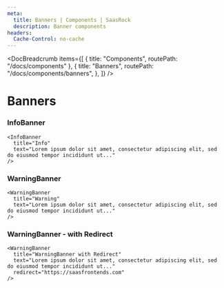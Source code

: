 ```yaml
---
meta:
  title: Banners | Components | SaasRock
  description: Banner components
headers:
  Cache-Control: no-cache
---
```



<DocBreadcrumb
  items={[
    { title: "Components", routePath: "/docs/components" },
    {
      title: "Banners",
      routePath: "/docs/components/banners",
    },
  ]}
/>

# Banners


### InfoBanner

<InfoBanner
  title="Info"
  text="Lorem ipsum dolor sit amet, consectetur adipiscing elit, sed do eiusmod tempor incididunt ut..."
/>

```tsx
<InfoBanner
  title="Info"
  text="Lorem ipsum dolor sit amet, consectetur adipiscing elit, sed do eiusmod tempor incididunt ut..."
/>
```

### WarningBanner

<WarningBanner
  title="Warning"
  text="Lorem ipsum dolor sit amet, consectetur adipiscing elit, sed do eiusmod tempor incididunt ut..."
/>

```tsx
<WarningBanner
  title="Warning"
  text="Lorem ipsum dolor sit amet, consectetur adipiscing elit, sed do eiusmod tempor incididunt ut..."
/>
```

### WarningBanner - with Redirect

<WarningBanner
  title="WarningBanner with Redirect"
  text="Lorem ipsum dolor sit amet, consectetur adipiscing elit, sed do eiusmod tempor incididunt ut..."
  redirect="https://saasfrontends.com"
/>

```tsx
<WarningBanner
  title="WarningBanner with Redirect"
  text="Lorem ipsum dolor sit amet, consectetur adipiscing elit, sed do eiusmod tempor incididunt ut..."
  redirect="https://saasfrontends.com"
/>
```
